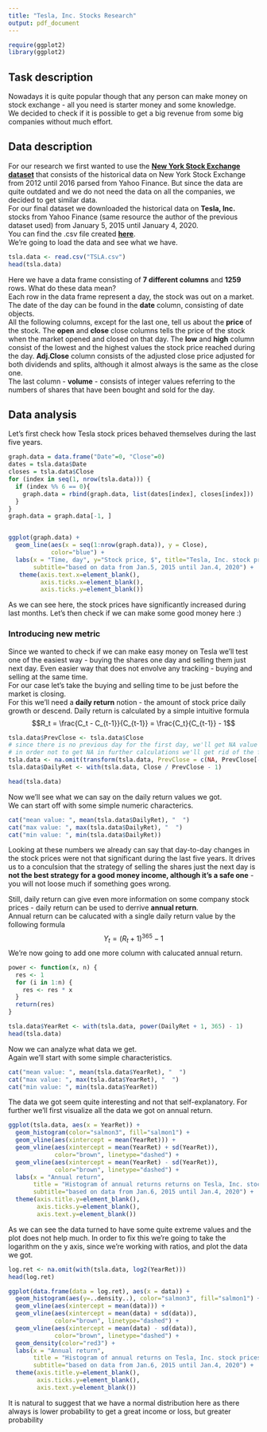 ```yaml
---
title: "Tesla, Inc. Stocks Research"
output: pdf_document
---
```

```r
require(ggplot2)
library(ggplot2)
```
## Task description
Nowadays it is quite popular though that any person can make money on stock exchange - all you need is starter money and some knowledge.  
We decided to check if it is possible to get a big revenue from some big companies without much effort.  

## Data description
For our research we first wanted to use the [**New York Stock Exchange dataset**](https://www.kaggle.com/dgawlik/nyse) that consists of the historical data on New York Stock Exchange from 2012 until 2016 parsed from Yahoo Finance. But since the data are quite outdated and we do not need the data on all the companies, we decided to get similar data.  
For our final dataset we downloaded the historical data on **Tesla, Inc.** stocks from Yahoo Finance (same resource the author of the previous dataset used) from January 5, 2015 until January 4, 2020.  
You can find the .csv file created [**here**](https://github.com/sol4ik/tsla-stocks-research/blob/master/TSLA.csv).  
We're going to load the data and see what we have.  
```r
tsla.data <- read.csv("TSLA.csv")
head(tsla.data)
```
Here we have a data frame consisting of **7 different columns** and **1259** rows. What do these data mean?  
Each row in the data frame represent a day, the stock was out on a market. The date of the day can be found in the **date** column, consisting of date objects.  
All the following columns, except for the last one, tell us about the **price** of the stock. The **open** and **close** close columns tells the price of the stock when the market opened and closed on that day. The **low** and **high** column consist of the lowest and the highest values the stock price reached during the day. **Adj.Close** column consists of the adjusted close price adjusted for both dividends and splits, although it almost always is the same as the close one.  
The last column - **volume** - consists of integer values referring to the numbers of shares that have been bought and sold for the day.  
   
## Data analysis
Let's first check how Tesla stock prices behaved themselves during the last five years.  
```r
graph.data = data.frame("Date"=0, "Close"=0)
dates = tsla.data$Date
closes = tsla.data$Close
for (index in seq(1, nrow(tsla.data))) {
  if (index %% 6 == 0){
    graph.data = rbind(graph.data, list(dates[index], closes[index])) 
  }
}
graph.data = graph.data[-1, ]


ggplot(graph.data) +
  geom_line(aes(x = seq(1:nrow(graph.data)), y = Close),
            color="blue") +
  labs(x = "Time, day", y="Stock price, $", title="Tesla, Inc. stock prices",
       subtitle="based on data from Jan.5, 2015 until Jan.4, 2020") + 
   theme(axis.text.x=element_blank(),
         axis.ticks.x=element_blank(),
         axis.ticks.y=element_blank())
```
As we can see here, the stock prices have significantly increased during last months. Let's then check if we can make some good money here :)  
  
### Introducing new metric
Since we wanted to check if we can make easy money on Tesla we'll test one of the easiest way - buying the shares one day and selling them just next day. Even easier way that does not envolve any tracking - buying and selling at the same time.  
For our case let's take the buying and selling time to be just before the market is closing.  
For this we'll need a **daily return** notion - the amount of stock price daily growth or descend. Daily return is calculated by a simple intuitive formula
$$R_t =  \frac{C_t - C_{t-1}}{C_{t-1}} = \frac{C_t}{C_{t-1}} - 1$$
```r
tsla.data$PrevClose <- tsla.data$Close
# since there is no previous day for the first day, we'll get NA value
# in order not to get NA in further calculations we'll get rid of the first day
tsla.data <- na.omit(transform(tsla.data, PrevClose = c(NA, PrevClose[-nrow(tsla.data)])))
tsla.data$DailyRet <- with(tsla.data, Close / PrevClose - 1)

head(tsla.data)
```
Now we'll see what we can say on the daily return values we got.  
We can start off with some simple numeric characterics.
```r
cat("mean value: ", mean(tsla.data$DailyRet), "  ")
cat("max value: ", max(tsla.data$DailyRet), "  ")
cat("min value: ", min(tsla.data$DailyRet))
```
Looking at these numbers we already can say that day-to-day changes in the stock prices were not that significant during the last five years. It drives us to a conculsion that the strategy of selling the shares just the next day is **not the best strategy for a good money income, although it's a safe one** - you will not loose much if something goes wrong.  
   
Still, daily return can give even more information on some company stock prices - daily return can be used to derrive **annual return**.   
Annual return can be calucated with a single daily return value by the following formula
$$Y_t = (R_t + 1)^{365} - 1$$
We're now going to add one more column with calucated annual return.
```r
power <- function(x, n) {
  res <- 1
  for (i in 1:n) {
    res <- res * x
  }
  return(res)
}
```

```r
tsla.data$YearRet <- with(tsla.data, power(DailyRet + 1, 365) - 1)
head(tsla.data)
```
Now we can analyze what data we get.  
Again we'll start with some simple characteristics.  
```r
cat("mean value: ", mean(tsla.data$YearRet), "  ")
cat("max value: ", max(tsla.data$YearRet), "  ")
cat("min value: ", min(tsla.data$YearRet))
```
The data we got seem quite interesting and not that self-explanatory. For further we'll first visualize all the data we got on annual return.
```r
ggplot(tsla.data, aes(x = YearRet)) +
  geom_histogram(color="salmon3", fill="salmon1") +
  geom_vline(aes(xintercept = mean(YearRet))) +
  geom_vline(aes(xintercept = mean(YearRet) + sd(YearRet)),
             color="brown", linetype="dashed") +
  geom_vline(aes(xintercept = mean(YearRet) - sd(YearRet)),
             color="brown", linetype="dashed") +
  labs(x = "Annual return",
       title = "Histogram of annual returns returns on Tesla, Inc. stock prices",
       subtitle="based on data from Jan.6, 2015 until Jan.4, 2020") +
  theme(axis.title.y=element_blank(),
        axis.ticks.y=element_blank(),
        axis.text.y=element_blank())
```
As we can see the data turned to have some quite extreme values and the plot does not help much. In order to fix this we're going to take the logarithm on the y axis, since we're working with ratios, and plot the data we got.
```r
log.ret <- na.omit(with(tsla.data, log2(YearRet)))
head(log.ret)
```
```r


ggplot(data.frame(data = log.ret), aes(x = data)) +
  geom_histogram(aes(y=..density..), color="salmon3", fill="salmon1") +
  geom_vline(aes(xintercept = mean(data))) +
  geom_vline(aes(xintercept = mean(data) + sd(data)),
             color="brown", linetype="dashed") +
  geom_vline(aes(xintercept = mean(data) - sd(data)),
             color="brown", linetype="dashed") +
  geom_density(color="red3") +
  labs(x = "Annual return",
       title = "Histogram of annual returns on Tesla, Inc. stock prices",
       subtitle="based on data from Jan.6, 2015 until Jan.4, 2020") +
  theme(axis.title.y=element_blank(),
        axis.ticks.y=element_blank(),
        axis.text.y=element_blank())
```

It is natural to suggest that we have a normal distribution here as there always is lower probability to get a great income or loss, but greater probability 

```r
```














